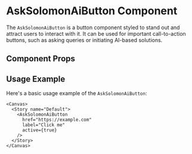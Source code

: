 

<Meta of={AskSolomonAiButton} />

# AskSolomonAiButton Component

The `AskSolomonAiButton` is a button component styled to stand out and attract users to interact with it. It can be used for important call-to-action buttons, such as asking queries or initiating AI-based solutions.

## Component Props

<Canvas of={AskSolomonAiButton} />

<Controls />

## Usage Example

Here's a basic usage example of the `AskSolomonAiButton`:

```tsx
<Canvas>
  <Story name="Default">
    <AskSolomonAiButton
      href="https://example.com"
      label="Click me"
      active={true}
    />
  </Story>
</Canvas>
```
